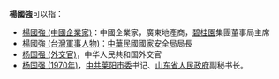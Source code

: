 '''楊國強'''可以指：
* [[楊國強_(中國企業家)|楊國強 (中國企業家)]]：中國企業家，廣東地產商，[[碧桂園|碧桂園]]集團董事局主席
* [[楊國強_(台灣軍事人物)|楊國強 (台灣軍事人物)]]：[[中華民國國家安全局|中華民國國家安全局]]局長
* [[杨国强_(外交官)|杨国强 (外交官)]]，中华人民共和国外交官
* [[杨国强_(1970年)|杨国强 (1970年)]]，[[中共莱阳市委|中共莱阳市委]]书记、[[山东省人民政府|山东省人民政府]]副秘书长。
{{消歧义|G国强|cat=三字杨姓人名消歧义}}